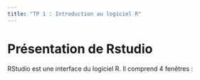 ```yaml
---
title: "TP 1 : Introduction au logiciel R"
---
```


# Présentation de Rstudio

RStudio est une interface du logiciel R. Il comprend 4 fenêtres :
\begin{itemize}
	\item Une fenêtre edition où l'on mettra les scripts R. Il est à noter qu'on peut exécuter la ligne courante en tapant ctrl R (pour exécuter plusieurs lignes, il faut les sélectionner) ou en cliquant sur run 
	\item Une fenêtre console qui permet d'executer des commandes
	\item Une fenêtre espace de travail et historique
	\item Une fenêtre explorateur, graphiques, packages, aide.
\end{itemize}

